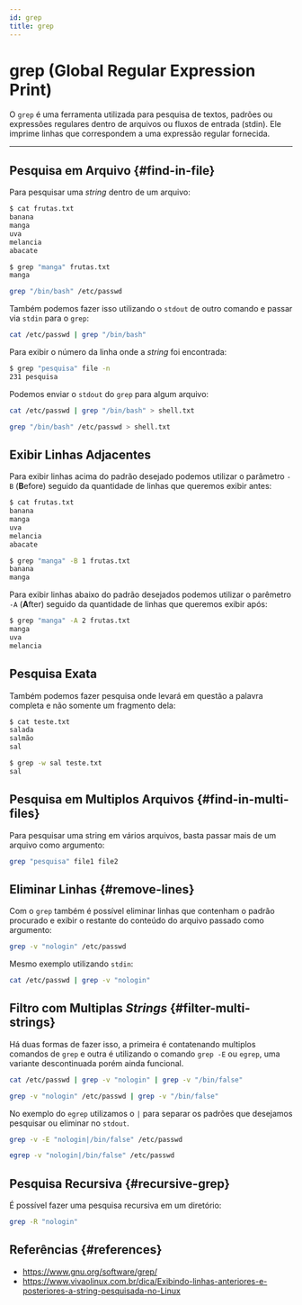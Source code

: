 ```yaml
---
id: grep
title: grep
---
```


# grep (**G**lobal **R**egular **E**xpression **P**rint)

O `grep` é uma ferramenta utilizada para pesquisa de textos, padrões ou
expressões regulares dentro de arquivos ou fluxos de entrada (stdin). Ele
imprime linhas que correspondem a uma expressão regular fornecida.

---

## Pesquisa em Arquivo {#find-in-file}

Para pesquisar uma *string* dentro de um arquivo:

```bash
$ cat frutas.txt
banana
manga
uva
melancia
abacate

$ grep "manga" frutas.txt
manga
```

```bash
grep "/bin/bash" /etc/passwd
```

Também podemos fazer isso utilizando o `stdout` de outro comando e passar via 
`stdin` para o `grep`:

```bash
cat /etc/passwd | grep "/bin/bash"
```

Para exibir o número da linha onde a *string* foi encontrada:

```bash
$ grep "pesquisa" file -n
231 pesquisa
```

Podemos enviar o `stdout` do `grep` para algum arquivo:

```bash
cat /etc/passwd | grep "/bin/bash" > shell.txt
```

```bash
grep "/bin/bash" /etc/passwd > shell.txt
```

## Exibir Linhas Adjacentes

Para exibir linhas acima do padrão desejado podemos utilizar o parâmetro `-B`
(**B**efore) seguido da quantidade de linhas que queremos exibir antes:

```bash
$ cat frutas.txt
banana
manga
uva
melancia
abacate

$ grep "manga" -B 1 frutas.txt
banana
manga
```

Para exibir linhas abaixo do padrão desejados podemos utilizar o parêmetro `-A`
(**A**fter) seguido da quantidade de linhas que queremos exibir após:

```bash
$ grep "manga" -A 2 frutas.txt
manga
uva
melancia
```

## Pesquisa Exata

Também podemos fazer pesquisa onde levará em questão a palavra completa e não
somente um fragmento dela:

```bash
$ cat teste.txt
salada
salmão
sal

$ grep -w sal teste.txt
sal
```

## Pesquisa em Multiplos Arquivos {#find-in-multi-files}

Para pesquisar uma string em vários arquivos, basta passar mais de um arquivo
como argumento:

```bash
grep "pesquisa" file1 file2
```

## Eliminar Linhas {#remove-lines}

Com o `grep` também é possível eliminar linhas que contenham o padrão procurado
e exibir o restante do conteúdo do arquivo passado como argumento:

```bash
grep -v "nologin" /etc/passwd
```

Mesmo exemplo utilizando `stdin`:

```bash
cat /etc/passwd | grep -v "nologin"
```

## Filtro com Multiplas *Strings* {#filter-multi-strings}

Há duas formas de fazer isso, a primeira é contatenando multiplos comandos de
`grep` e outra é utilizando o comando `grep -E` ou `egrep`, uma variante
descontinuada porém ainda funcional.

```bash
cat /etc/passwd | grep -v "nologin" | grep -v "/bin/false"
```

```bash
grep -v "nologin" /etc/passwd | grep -v "/bin/false"
```

No exemplo do `egrep` utilizamos o `|` para separar os padrões que desejamos
pesquisar ou eliminar no `stdout`.

```bash
grep -v -E "nologin|/bin/false" /etc/passwd
```

```bash
egrep -v "nologin|/bin/false" /etc/passwd
```

## Pesquisa Recursiva {#recursive-grep}

É possível fazer uma pesquisa recursiva em um diretório:

```bash
grep -R "nologin"
```

## Referências {#references}

- https://www.gnu.org/software/grep/
- https://www.vivaolinux.com.br/dica/Exibindo-linhas-anteriores-e-posteriores-a-string-pesquisada-no-Linux
